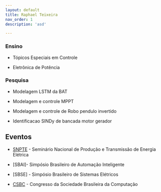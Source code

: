 ```yaml
---
layout: default
title: Raphael Teixeira
nav_order: 1
description: 'asd'

---
```


### Ensino

- Tópicos Especiais em Controle

- Eletrônica de Potência

### Pesquisa

- Modelagem LSTM da BAT

- Modelagem e controle MPPT

- Modelagem e controle de Robo pendulo invertido

- Identificacao SINDy de bancada motor gerador

## Eventos

- [SNPTE](https://xxviisnptee.com.br/) - Seminário Nacional de Produção e Transmissão de Energia Elétrica

- [SBAI]- Simpósio Brasileiro de Automação Inteligente

- [SBSE] - Simpósio Brasileiro de Sistemas Elétricos

- [CSBC](https://csbc.sbc.org.br/2023/) - Congresso da Sociedade Brasileira da Computação

